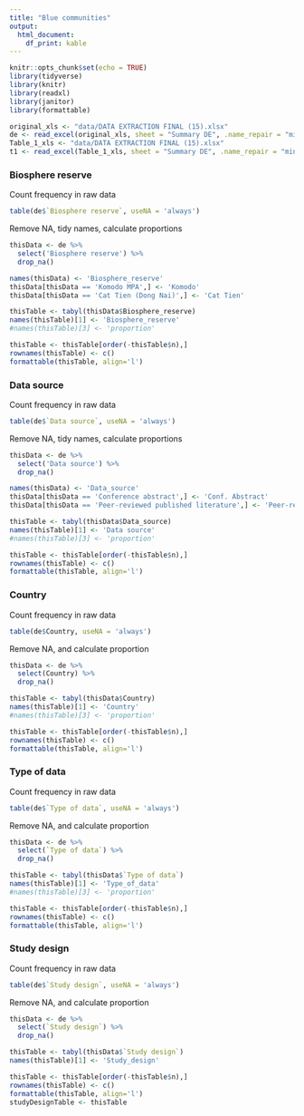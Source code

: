 ---
title: "Blue communities"
output: 
  html_document:
    df_print: kable
---

```{r setup, include=FALSE}
knitr::opts_chunk$set(echo = TRUE)
library(tidyverse)
library(knitr)
library(readxl)
library(janitor)
library(formattable)
```

```{r eval = TRUE, echo=FALSE}
original_xls <- "data/DATA EXTRACTION FINAL (15).xlsx"
de <- read_excel(original_xls, sheet = "Summary DE", .name_repair = "minimal")
Table_1_xls <- "data/DATA EXTRACTION FINAL (15).xlsx"
t1 <- read_excel(Table_1_xls, sheet = "Summary DE", .name_repair = "minimal")
```

### Biosphere reserve

Count frequency in raw data
```{r}
table(de$`Biosphere reserve`, useNA = 'always')
```

Remove NA, tidy names, calculate proportions
```{r eval = TRUE, echo = TRUE}
thisData <- de %>% 
  select('Biosphere reserve') %>% 
  drop_na()

names(thisData) <- 'Biosphere_reserve'
thisData[thisData == 'Komodo MPA',] <- 'Komodo'
thisData[thisData == 'Cat Tien (Dong Nai)',] <- 'Cat Tien'

thisTable <- tabyl(thisData$Biosphere_reserve)
names(thisTable)[1] <- 'Biosphere_reserve'
#names(thisTable)[3] <- 'proportion'

thisTable <- thisTable[order(-thisTable$n),]
rownames(thisTable) <- c()
formattable(thisTable, align='l')
```

### Data source

Count frequency in raw data
```{r}
table(de$`Data source`, useNA = 'always')
```

Remove NA, tidy names, calculate proportions
```{r eval = TRUE, echo = TRUE}
thisData <- de %>% 
  select('Data source') %>% 
  drop_na()

names(thisData) <- 'Data_source'
thisData[thisData == 'Conference abstract',] <- 'Conf. Abstract'
thisData[thisData == 'Peer-reviewed published literature',] <- 'Peer-reviewed'

thisTable <- tabyl(thisData$Data_source)
names(thisTable)[1] <- 'Data source'
#names(thisTable)[3] <- 'proportion'

thisTable <- thisTable[order(-thisTable$n),]
rownames(thisTable) <- c()
formattable(thisTable, align='l')
```

### Country

Count frequency in raw data
```{r}
table(de$Country, useNA = 'always')
```

Remove NA, and calculate proportion
```{r eval = TRUE, echo = TRUE}
thisData <- de %>% 
  select(Country) %>% 
  drop_na()

thisTable <- tabyl(thisData$Country)
names(thisTable)[1] <- 'Country'
#names(thisTable)[3] <- 'proportion'

thisTable <- thisTable[order(-thisTable$n),]
rownames(thisTable) <- c()
formattable(thisTable, align='l')
```

### Type of data

Count frequency in raw data
```{r}
table(de$`Type of data`, useNA = 'always')
```

Remove NA, and calculate proportion
```{r eval = TRUE, echo = TRUE}
thisData <- de %>% 
  select(`Type of data`) %>% 
  drop_na()

thisTable <- tabyl(thisData$`Type of data`)
names(thisTable)[1] <- 'Type_of_data'
#names(thisTable)[3] <- 'proportion'

thisTable <- thisTable[order(-thisTable$n),]
rownames(thisTable) <- c()
formattable(thisTable, align='l')
```

### Study design

Count frequency in raw data
```{r}
table(de$`Study design`, useNA = 'always')
```

Remove NA, and calculate proportion
```{r eval = TRUE, echo = TRUE}
thisData <- de %>% 
  select(`Study design`) %>% 
  drop_na()

thisTable <- tabyl(thisData$`Study design`)
names(thisTable)[1] <- 'Study_design'

thisTable <- thisTable[order(-thisTable$n),]
rownames(thisTable) <- c()
formattable(thisTable, align='l')
studyDesignTable <- thisTable
```

